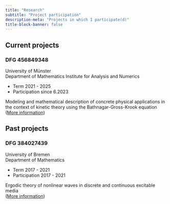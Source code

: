 ```yaml
---
title: "Research"
subtitle: "Project participation"
description-meta: "Projects in which I participate(d)"
title-block-banner: false
---
```


## Current projects

### DFG 456849348

::: {.grid}

::: {.g-col-12 .g-col-md-6}
University of Münster<br>
Department of Mathematics
Institute for Analysis and Numerics<br>

+ Term 2021 - 2025
+ Participation since 6.2023 
:::

::: {.g-col-12 .g-col-md-6}
Modeling and mathematical description of concrete physical applications in the context of kinetic theory using the Bathnagar-Gross-Krook equation<br>
([More information](https://gepris.dfg.de/gepris/projekt/456849348?bundesland=DEU%23&fachgebiet=%23&findButton=historyCall&ggsHunderter=0&hitsPerPage=25&index=128925&language=en&lis=%23&nurProjekteMitAB=false&oldGgsHunderter=0&teilprojekte=true))
:::

:::

## Past projects
### DFG 384027439

::: {.grid}

::: {.g-col-12 .g-col-md-6}
University of Bremen<br>
Department of Mathematics<br>

+ Term 2017 - 2021
+ Participation 2017 - 2021
:::

::: {.g-col-12 .g-col-md-6}
Ergodic theory of nonlinear waves in discrete and continuous excitable media<br>
([More information](https://gepris.dfg.de/gepris/projekt/384027439?language=en&selectedSubTab=2))
:::

:::
